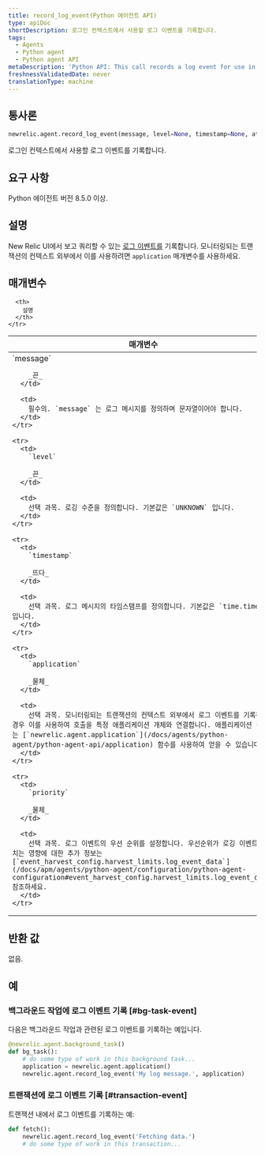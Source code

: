 ```yaml
---
title: record_log_event(Python 에이전트 API)
type: apiDoc
shortDescription: 로그인 컨텍스트에서 사용할 로그 이벤트를 기록합니다.
tags:
  - Agents
  - Python agent
  - Python agent API
metaDescription: 'Python API: This call records a log event for use in logging in context.'
freshnessValidatedDate: never
translationType: machine
---
```


## 통사론

```py
newrelic.agent.record_log_event(message, level=None, timestamp=None, attributes=None, application=None, priority=None)
```

로그인 컨텍스트에서 사용할 로그 이벤트를 기록합니다.

## 요구 사항

Python 에이전트 버전 8.5.0 이상.

## 설명

New Relic UI에서 보고 쿼리할 수 있는 [로그 이벤트를](/docs/logs/logs-context/configure-logs-context-python) 기록합니다. 모니터링되는 트랜잭션의 컨텍스트 외부에서 이를 사용하려면 `application` 매개변수를 사용하세요.

## 매개변수

<table>
  <thead>
    <tr>
      <th width="25%">
        매개변수
      </th>

      <th>
        설명
      </th>
    </tr>
  </thead>

  <tbody>
    <tr>
      <td>
        `message`

        _끈_
      </td>

      <td>
        필수의. `message` 는 로그 메시지를 정의하며 문자열이어야 합니다.
      </td>
    </tr>

    <tr>
      <td>
        `level`

        _끈_
      </td>

      <td>
        선택 과목. 로깅 수준을 정의합니다. 기본값은 `UNKNOWN` 입니다.
      </td>
    </tr>

    <tr>
      <td>
        `timestamp`

        _뜨다_
      </td>

      <td>
        선택 과목. 로그 메시지의 타임스탬프를 정의합니다. 기본값은 `time.time()` 입니다.
      </td>
    </tr>

    <tr>
      <td>
        `application`

        _물체_
      </td>

      <td>
        선택 과목. 모니터링되는 트랜잭션의 컨텍스트 외부에서 로그 이벤트를 기록하려는 경우 이를 사용하여 호출을 특정 애플리케이션 개체와 연결합니다. 애플리케이션 객체는 [`newrelic.agent.application`](/docs/agents/python-agent/python-agent-api/application) 함수를 사용하여 얻을 수 있습니다.
      </td>
    </tr>

    <tr>
      <td>
        `priority`

        _물체_
      </td>

      <td>
        선택 과목. 로그 이벤트의 우선 순위를 설정합니다. 우선순위가 로깅 이벤트에 미치는 영향에 대한 추가 정보는 [`event_harvest_config.harvest_limits.log_event_data`](/docs/apm/agents/python-agent/configuration/python-agent-configuration#event_harvest_config.harvest_limits.log_event_data) 참조하세요.
      </td>
    </tr>
  </tbody>
</table>

## 반환 값

없음.

## 예

### 백그라운드 작업에 로그 이벤트 기록 [#bg-task-event]

다음은 백그라운드 작업과 관련된 로그 이벤트를 기록하는 예입니다.

```py
@newrelic.agent.background_task()
def bg_task():
    # do some type of work in this background task...
    application = newrelic.agent.application()
    newrelic.agent.record_log_event('My log message.', application)
```

### 트랜잭션에 로그 이벤트 기록 [#transaction-event]

트랜잭션 내에서 로그 이벤트를 기록하는 예:

```py
def fetch():
    newrelic.agent.record_log_event('Fetching data.')
    # do some type of work in this transaction...
```